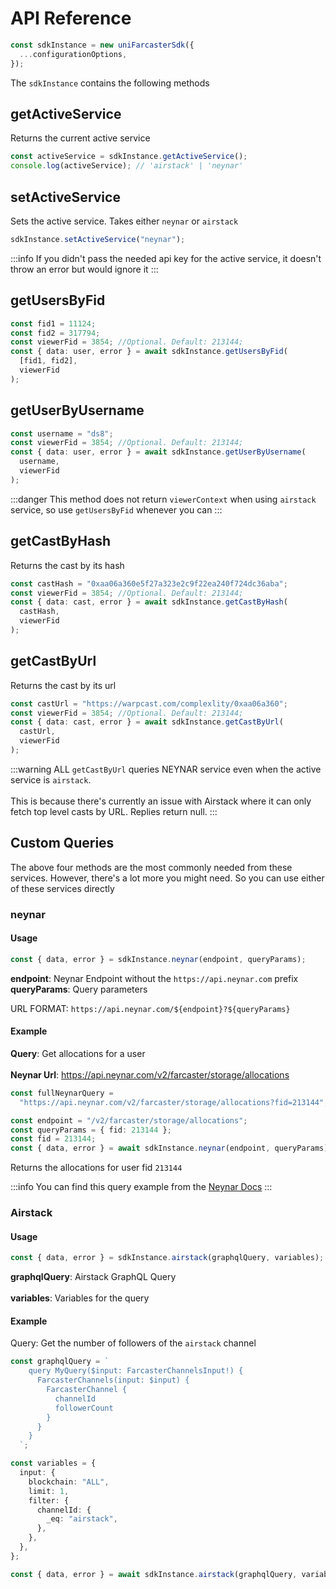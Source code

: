 # API Reference

```ts
const sdkInstance = new uniFarcasterSdk({
  ...configurationOptions,
});
```

The `sdkInstance` contains the following methods

## getActiveService

Returns the current active service

```ts
const activeService = sdkInstance.getActiveService();
console.log(activeService); // 'airstack' | 'neynar'
```

## setActiveService

Sets the active service. Takes either `neynar` or `airstack`

```ts
sdkInstance.setActiveService("neynar");
```

:::info
If you didn't pass the needed api key for the active service, it doesn't throw an error but would ignore it
:::

## getUsersByFid

```ts
const fid1 = 11124;
const fid2 = 317794;
const viewerFid = 3854; //Optional. Default: 213144;
const { data: user, error } = await sdkInstance.getUsersByFid(
  [fid1, fid2],
  viewerFid
);
```

## getUserByUsername

```ts
const username = "ds8";
const viewerFid = 3854; //Optional. Default: 213144;
const { data: user, error } = await sdkInstance.getUserByUsername(
  username,
  viewerFid
);
```

:::danger
This method does not return `viewerContext` when using `airstack` service, so use `getUsersByFid` whenever you can
:::

## getCastByHash

Returns the cast by its hash

```ts
const castHash = "0xaa06a360e5f27a323e2c9f22ea240f724dc36aba";
const viewerFid = 3854; //Optional. Default: 213144;
const { data: cast, error } = await sdkInstance.getCastByHash(
  castHash,
  viewerFid
);
```

## getCastByUrl

Returns the cast by its url

```ts
const castUrl = "https://warpcast.com/complexlity/0xaa06a360";
const viewerFid = 3854; //Optional. Default: 213144;
const { data: cast, error } = await sdkInstance.getCastByUrl(
  castUrl,
  viewerFid
);
```

:::warning
ALL `getCastByUrl` queries NEYNAR service even when the active service is `airstack`.<br></br>
This is because there's currently an issue with Airstack where it can only fetch top level casts by URL. Replies return null.
:::

## Custom Queries

The above four methods are the most commonly needed from these services. However, there's a lot more you might need. So you can use either of these services directly

### neynar

#### Usage

```ts
const { data, error } = sdkInstance.neynar(endpoint, queryParams);
```

**endpoint**: Neynar Endpoint without the `https://api.neynar.com` prefix
**queryParams**: Query parameters

URL FORMAT: `https://api.neynar.com/${endpoint}?${queryParams}`

#### Example

**Query**: Get allocations for a user<br></br>
**Neynar Url**: https://api.neynar.com/v2/farcaster/storage/allocations

```ts
const fullNeynarQuery =
  "https://api.neynar.com/v2/farcaster/storage/allocations?fid=213144";

const endpoint = "/v2/farcaster/storage/allocations";
const queryParams = { fid: 213144 };
const fid = 213144;
const { data, error } = await sdkInstance.neynar(endpoint, queryParams);
```

Returns the allocations for user fid `213144`

:::info
You can find this query example from the [Neynar Docs](https://docs.neynar.com/reference/storage-allocations)
:::

### Airstack

#### Usage

```ts
const { data, error } = sdkInstance.airstack(graphqlQuery, variables);
```

**graphqlQuery**: Airstack GraphQL Query<br></br>
**variables**: Variables for the query

#### Example

Query: Get the number of followers of the `airstack` channel

```ts
const graphqlQuery = `
    query MyQuery($input: FarcasterChannelsInput!) {
      FarcasterChannels(input: $input) {
        FarcasterChannel {
          channelId
          followerCount
        }
      }
    }
  `;

const variables = {
  input: {
    blockchain: "ALL",
    limit: 1,
    filter: {
      channelId: {
        _eq: "airstack",
      },
    },
  },
};

const { data, error } = await sdkInstance.airstack(graphqlQuery, variables);
```
